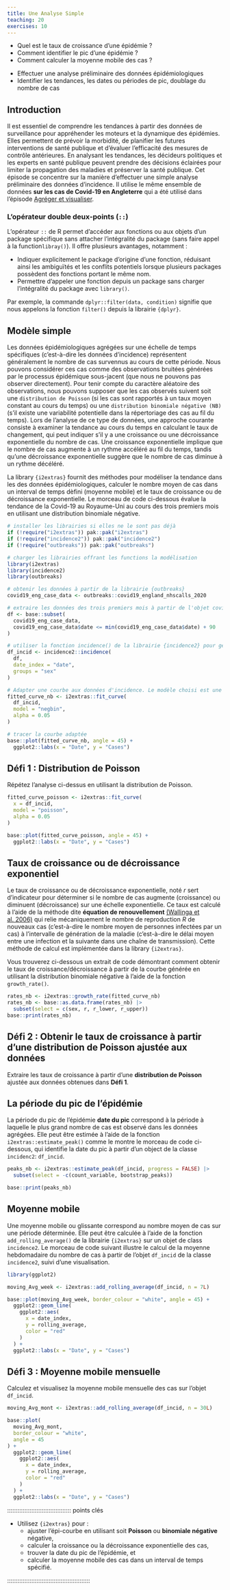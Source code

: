 ```yaml
---
title: Une Analyse Simple
teaching: 20
exercises: 10
---
```


:::::::::::::::::::::::::::::::::::::: questions

- Quel est le taux de croissance d'une épidémie ?
- Comment identifier le pic d'une épidémie ?
- Comment calculer la moyenne mobile des cas ?

::::::::::::::::::::::::::::::::::::::::::::::::

::::::::::::::::::::::::::::::::::::: objectives

- Effectuer une analyse préliminaire des données épidémiologiques
- Identifier les tendances, les dates ou périodes de pic, doublage du nombre de cas

::::::::::::::::::::::::::::::::::::::::::::::::

## Introduction

Il est essentiel de comprendre les tendances à partir des données de surveillance pour appréhender les moteurs et la dynamique des épidémies. Elles permettent de prévoir la morbidité, de planifier les futures interventions de santé publique et d'évaluer l'efficacité des mesures de contrôle antérieures. En analysant les tendances, les décideurs politiques et les experts en santé publique peuvent prendre des décisions éclairées pour limiter la propagation des maladies et préserver la santé publique. Cet épisode se concentre sur la manière d'effectuer une simple analyse préliminaire des données d'incidence. Il utilise le même ensemble de données **sur les cas de Covid-19 en Angleterre** qui a été utilisé dans l'épisode [Agréger et visualiser](../episodes/describe-cases.Rmd).

::::::::::::::::::: checklist

### L'opérateur double deux-points (`::`)

L'opérateur `::` de R permet d'accéder aux fonctions ou aux objets d'un package spécifique sans attacher l'intégralité du package (sans faire appel à la function`libray()`). Il offre plusieurs avantages, notamment :

* Indiquer explicitement le package d'origine d'une fonction, réduisant ainsi les ambiguïtés et les conflits potentiels lorsque plusieurs packages possèdent des fonctions portant le même nom.
* Permettre d'appeler une fonction depuis un package sans charger l'intégralité du package avec `library()`.

Par exemple, la commande `dplyr::filter(data, condition)` signifie que nous appelons la fonction `filter()` depuis la librairie `{dplyr}`.

:::::::::::::::::::

## Modèle simple

Les données épidémiologiques agrégées sur une échelle de temps spécifiques (c'est-à-dire les données d'incidence) représentent généralement le nombre de cas survennus au cours de cette période. Nous pouvons considérer ces cas comme des observations bruitées générées par le processus épidémique sous-jacent (que nous ne pouvons pas observer directement). Pour tenir compte du caractère aléatoire des observations, nous pouvons supposer que les cas observés suivent soit une `distribution de Poisson` (si les cas sont rapportés à un taux moyen constant au cours du temps) ou une `distribution binomiale négative (NB)` (s'il existe une variabilité potentielle dans la répertoriage des cas au fil du temps). Lors de l'analyse de ce type de données, une approche courante consiste à examiner la tendance au cours du temps en calculant le taux de changement, qui peut indiquer s'il y a une croissance ou une décroissance exponentielle du nombre de cas. Une croissance exponentielle implique que le nombre de cas augmente à un rythme accéléré au fil du temps, tandis qu'une décroissance exponentielle suggère que le nombre de cas diminue à un rythme décéléré.

La library `{i2extras}` fournit des méthodes pour modéliser la tendance dans les des données épidémiologiques, calculer le nombre moyen de cas dans un interval de temps dèfini (moyenne mobile) et le taux de croissance ou de décroissance exponentielle. Le morceau de code ci-dessous évalue la tendance de la Covid-19 au Royaume-Uni au cours des trois premiers mois en utilisant une distribution binomiale négative.

```r
# installer les librairies si elles ne le sont pas déjà
if (!require("i2extras")) pak::pak("i2extras")
if (!require("incidence2")) pak::pak("incidence2")
if (!require("outbreaks")) pak::pak("outbreaks")

# charger les librairies offrant les functions la modélisation
library(i2extras)
library(incidence2)
library(outbreaks)
```

```r
# obtenir les données à partir de la librairie {outbreaks}
covid19_eng_case_data <- outbreaks::covid19_england_nhscalls_2020

# extraire les données des trois premiers mois à partir de l'objet covid19_eng_case_data
df <- base::subset(
  covid19_eng_case_data,
  covid19_eng_case_data$date <= min(covid19_eng_case_data$date) + 90
)

# utiliser la fonction incidence() de la librairie {incidence2} pour générer les données d'incidence
df_incid <- incidence2::incidence(
  df,
  date_index = "date",
  groups = "sex"
)

# Adapter une courbe aux données d'incidence. Le modèle choisi est une distribution binomiale négative avec un seuil de significativité (alpha) de 0.05
fitted_curve_nb <- i2extras::fit_curve(
  df_incid,
  model = "negbin",
  alpha = 0.05
)

# tracer la courbe adaptée
base::plot(fitted_curve_nb, angle = 45) +
  ggplot2::labs(x = "Date", y = "Cases")
```

::::::::::::::::::::::::::::::::::::: défi

## Défi 1 : Distribution de Poisson

Répétez l'analyse ci-dessus en utilisant la distribution de Poisson.

:::::::::::::::::::::::: solution

```r
fitted_curve_poisson <- i2extras::fit_curve(
  x = df_incid,
  model = "poisson",
  alpha = 0.05
)

base::plot(fitted_curve_poisson, angle = 45) +
  ggplot2::labs(x = "Date", y = "Cases")
```

:::::::::::::::::::::::::::::::::
::::::::::::::::::::::::::::::::::::::::::::::::

## Taux de croissance ou de décroissance exponentiel

Le taux de croissance ou de décroissance exponentielle, noté $r$ sert d'indicateur pour déterminer si le nombre de cas augmente (croissance) ou diminuent (décroissance) sur une échelle exponentielle. Ce taux est calculé à l'aide de la méthode dite **équation de renouvellement** [(Wallinga et al. 2006)](https://royalsocietypublishing.org/doi/10.1098/rspb.2006.3754) qui relie mécaniquement le nombre de reproduction $R$ de nouveaux cas (c'est-à-dire le nombre moyen de personnes infectées par un cas) à l'intervalle de génération de la maladie (c'est-à-dire le délai moyen entre une infection et la suivante dans une chaîne de transmission). Cette méthode de calcul est implémentée dans la library `{i2extras}`.

Vous trouverez ci-dessous un extrait de code démontrant comment obtenir le taux de croissance/décroissance à partir de la courbe générée en utilisant la distribution binomiale négative à l'aide de la fonction `growth_rate()`.

```r
rates_nb <- i2extras::growth_rate(fitted_curve_nb)
rates_nb <- base::as.data.frame(rates_nb) |>
  subset(select = c(sex, r, r_lower, r_upper))
base::print(rates_nb)
```

::::::::::::::::::::::::::::::::::::: défi

## Défi 2 : Obtenir le taux de croissance à partir d'une **distribution de Poisson** ajustée aux données

Extraire les taux de croissance à partir d'une **distribution de Poisson** ajustée aux données obtenues dans **Défi 1**.

::::::::::::::::::::::::::::::::::::::::::::::::

## La période du pic de l'épidémie

La période du pic de l'épidémie **date du pic** correspond à la période à laquelle le plus grand nombre de cas est observé dans les données agrégées. Elle peut être estimée à l'aide de la fonction `i2extras::estimate_peak()` comme le montre le morceau de code ci-dessous, qui identifie la date du pic à partir d'un object de la classe `incidenc2`: `df_incid`.

```r
peaks_nb <- i2extras::estimate_peak(df_incid, progress = FALSE) |>
  subset(select = -c(count_variable, bootstrap_peaks))

base::print(peaks_nb)
```

## Moyenne mobile

Une moyenne mobile ou glissante correspond au nombre moyen de cas sur une période déterminée. Elle peut être calculée à l'aide de la fonction `add_rolling_average()` de la librairie `{i2extras}` sur un objet de class `incidence2`. Le morceau de code suivant illustre le calcul de la moyenne hebdomadaire du nombre de cas à partir de l'objet `df_incid` de la classe `incidence2`, suivi d'une visualisation.

```r
library(ggplot2)

moving_Avg_week <- i2extras::add_rolling_average(df_incid, n = 7L)

base::plot(moving_Avg_week, border_colour = "white", angle = 45) +
  ggplot2::geom_line(
    ggplot2::aes(
      x = date_index,
      y = rolling_average,
      color = "red"
    )
  ) +
  ggplot2::labs(x = "Date", y = "Cases")
```

::::::::::::::::::::::::::::::::::::: défi

## Défi 3 : Moyenne mobile mensuelle

Calculez et visualisez la moyenne mobile mensuelle des cas sur l'objet `df_incid`.

:::::::::::::::::::::::: solution

```r
moving_Avg_mont <- i2extras::add_rolling_average(df_incid, n = 30L)

base::plot(
  moving_Avg_mont,
  border_colour = "white",
  angle = 45
) +
  ggplot2::geom_line(
    ggplot2::aes(
      x = date_index,
      y = rolling_average,
      color = "red"
    )
  ) +
  ggplot2::labs(x = "Date", y = "Cases")
```

:::::::::::::::::::::::::::::::::
::::::::::::::::::::::::::::::::::::::::::::::::

::::::::::::::::::::::::::::::::::::: points clés

- Utilisez `{i2extras}` pour :
  - ajuster l'épi-courbe en utilisant soit **Poisson** ou **binomiale négative**
  négative,
  - calculer la croissance ou la décroissance exponentielle des cas,
  - trouver la date du pic de l'épidémie, et
  - calculer la moyenne mobile des cas dans un interval de temps spécifié.

::::::::::::::::::::::::::::::::::::::::::::::::


